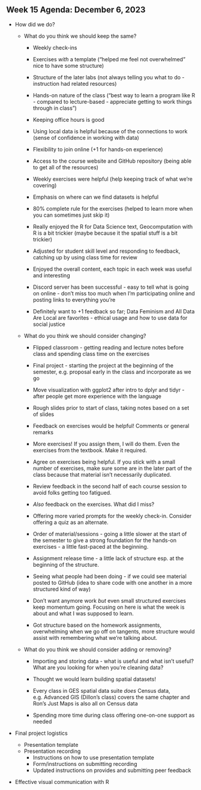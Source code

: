 ## Week 15 Agenda: December 6, 2023

-   How did we do?

    -   What do you think we should keep the same?

        -   Weekly check-ins

        -   Exercises *with* a template ("helped me feel not overwhelmed" nice to have some structure)

        -   Structure of the later labs (not always telling you what to do - instruction had related resources)

        -   Hands-on nature of the class ("best way to learn a program like R - compared to lecture-based - appreciate getting to work things through in class")

        -   Keeping office hours is good

        -   Using local data is helpful because of the connections to work (sense of confidence in working with data)

        -   Flexibility to join online (+1 for hands-on experience)

        -   Access to the course website and GitHub repository (being able to get all of the resources)

        -   Weekly exercises were helpful (help keeping track of what we're covering)

        -   Emphasis on where can we find datasets is helpful

        -   80% complete rule for the exercises (helped to learn more when you can sometimes just skip it)

        -   Really enjoyed the R for Data Science text, Geocomputation with R is a bit trickier (maybe because it the spatial stuff is a bit trickier)

        -   Adjusted for student skill level and responding to feedback, catching up by using class time for review

        -   Enjoyed the overall content, each topic in each week was useful and interesting

        -   Discord server has been successful - easy to tell what is going on online - don't miss too much when I'm participating online and posting links to everything you're

        -   Definitely want to +1 feedback so far; Data Feminism and All Data Are Local are favorites - ethical usage and how to use data for social justice

    -   What do you think we should consider changing?

        -   Flipped classroom - getting reading and lecture notes before class and spending class time on the exercises

        -   Final project - starting the project at the beginning of the semester, e.g. proposal early in the class and incorporate as we go

        -   Move visualization with ggplot2 after intro to dplyr and tidyr - after people get more experience with the language

        -   Rough slides prior to start of class, taking notes based on a set of slides

        -   Feedback on exercises would be helpful! Comments or general remarks

        -   More exercises! If you assign them, I will do them. Even the exercises from the textbook. Make it required.

        -   Agree on exercises being helpful. If you stick with a small number of exercises, make sure some are in the later part of the class because that material isn't necessarily duplicated.

        -   Review feedback in the second half of each course session to avoid folks getting too fatigued.

        -   *Also* feedback on the exercises. What did I miss?

        -   Offering more varied prompts for the weekly check-in. Consider offering a quiz as an alternate.

        -   Order of material/sessions - going a little slower at the start of the semester to give a strong foundation for the hands-on exercises - a little fast-paced at the beginning.

        -   Assignment release time - a little lack of structure esp. at the beginning of the structure.

        -   Seeing what people had been doing - if we could see material posted to GitHub (idea to share code with one another in a more structured kind of way)

        -   Don't want anymore work *but* even small structured exercises keep momentum going. Focusing on here is what the week is about and what I was supposed to learn.

        -   Got structure based on the homework assignments, overwhelming when we go off on tangents, more structure would assist with remembering what we're talking about.

    -   What do you think we should consider adding or removing?

        -   Importing and storing data - what is useful and what isn't useful? What are you looking for when you're cleaning data?

        -   Thought we would learn building spatial datasets!

        -   Every class in GES spatial data suite *does* Census data, e.g. Advanced GIS (Dillon's class) covers the same chapter and Ron's Just Maps is also all on Census data

        -   Spending more time during class offering one-on-one support as needed

-   Final project logistics

    -   Presentation template
    -   Presentation recording
        -   Instructions on how to use presentation template
        -   Form/instructions on submitting recording
        -   Updated instructions on provides and submitting peer feedback

-   Effective visual communication with R
